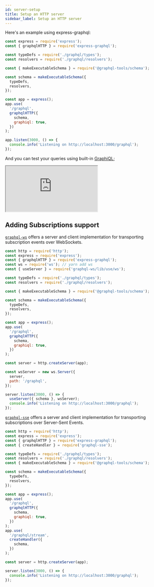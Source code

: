 ```yaml
---
id: server-setup
title: Setup an HTTP server
sidebar_label: Setup an HTTP server
---
```


Here's an example using express-graphql:

```js
const express = require('express');
const { graphqlHTTP } = require('express-graphql');

const typeDefs = require('./graphql/types');
const resolvers = require('./graphql/resolvers');

const { makeExecutableSchema } = require('@graphql-tools/schema');

const schema = makeExecutableSchema({
  typeDefs,
  resolvers,
});

const app = express();
app.use(
  '/graphql',
  graphqlHTTP({
    schema,
    graphiql: true,
  })
);

app.listen(3000, () => {
  console.info('Listening on http://localhost:3000/graphql');
});
```

And you can test your queries using built-in [GraphiQL](https://github.com/graphql/graphiql/tree/master/packages/graphiql);

<iframe
  src="https://codesandbox.io/embed/angry-night-e3x06?autoresize=1&fontsize=14&hidenavigation=1&theme=dark"
  style={{ width: '100%', height: '500px', border: 0, borderRadius: '4px', overflow: 'hidden' }}
  title="express-graphql-tools-example"
  allow="accelerometer; ambient-light-sensor; camera; encrypted-media; geolocation; gyroscope; hid; microphone; midi; payment; usb; vr"
  sandbox="allow-forms allow-modals allow-popups allow-presentation allow-same-origin allow-scripts"
></iframe>

## Adding Subscriptions support

[`graphql-ws`](https://github.com/enisdenjo/graphql-ws) offers a server and client implementation for transporting subscription events over WebSockets.

```js
const http = require('http');
const express = require('express');
const { graphqlHTTP } = require('express-graphql');
const ws = require('ws'); // yarn add ws
const { useServer } = require('graphql-ws/lib/use/ws');

const typeDefs = require('./graphql/types');
const resolvers = require('./graphql/resolvers');

const { makeExecutableSchema } = require('@graphql-tools/schema');

const schema = makeExecutableSchema({
  typeDefs,
  resolvers,
});

const app = express();
app.use(
  '/graphql',
  graphqlHTTP({
    schema,
    graphiql: true,
  })
);

const server = http.createServer(app);

const wsServer = new ws.Server({
  server,
  path: '/graphql',
});

server.listen(3000, () => {
  useServer({ schema }, wsServer);
  console.info('Listening on http://localhost:3000/graphql');
});
```

[`graphql-sse`](https://github.com/enisdenjo/graphql-sse) offers a server and client implementation for transporting subscriptions over Server-Sent Events.

```js
const http = require('http');
const express = require('express');
const { graphqlHTTP } = require('express-graphql');
const { createHandler } = require('graphql-sse');

const typeDefs = require('./graphql/types');
const resolvers = require('./graphql/resolvers');
const { makeExecutableSchema } = require('@graphql-tools/schema');

const schema = makeExecutableSchema({
  typeDefs,
  resolvers,
});

const app = express();
app.use(
  '/graphql',
  graphqlHTTP({
    schema,
    graphiql: true,
  })
);
app.use(
  '/graphql/stream',
  createHandler({
    schema,
  })
);

const server = http.createServer(app);

server.listen(3000, () => {
  console.info('Listening on http://localhost:3000/graphql');
});
```
